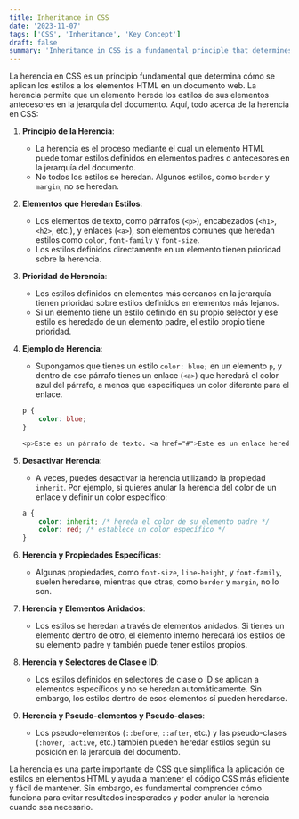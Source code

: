 ```yaml
---
title: Inheritance in CSS
date: '2023-11-07'
tags: ['CSS', 'Inheritance', 'Key Concept']
draft: false
summary: 'Inheritance in CSS is a fundamental principle that determines how styles are applied to HTML elements in a web document'
---
```


La herencia en CSS es un principio fundamental que determina cómo se aplican los estilos a los elementos HTML en un documento web. La herencia permite que un elemento herede los estilos de sus elementos antecesores en la jerarquía del documento. Aquí, todo acerca de la herencia en CSS:

1. **Principio de la Herencia**:
   - La herencia es el proceso mediante el cual un elemento HTML puede tomar estilos definidos en elementos padres o antecesores en la jerarquía del documento.
   - No todos los estilos se heredan. Algunos estilos, como `border` y `margin`, no se heredan.

2. **Elementos que Heredan Estilos**:
   - Los elementos de texto, como párrafos (`<p>`), encabezados (`<h1>`, `<h2>`, etc.), y enlaces (`<a>`), son elementos comunes que heredan estilos como `color`, `font-family` y `font-size`.
   - Los estilos definidos directamente en un elemento tienen prioridad sobre la herencia.

3. **Prioridad de Herencia**:
   - Los estilos definidos en elementos más cercanos en la jerarquía tienen prioridad sobre estilos definidos en elementos más lejanos.
   - Si un elemento tiene un estilo definido en su propio selector y ese estilo es heredado de un elemento padre, el estilo propio tiene prioridad.

4. **Ejemplo de Herencia**:
   - Supongamos que tienes un estilo `color: blue;` en un elemento `p`, y dentro de ese párrafo tienes un enlace (`<a>`) que heredará el color azul del párrafo, a menos que especifiques un color diferente para el enlace.

   ```css
   p {
       color: blue;
   }

   <p>Este es un párrafo de texto. <a href="#">Este es un enlace heredando el color del párrafo.</a></p>
   ```

5. **Desactivar Herencia**:
   - A veces, puedes desactivar la herencia utilizando la propiedad `inherit`. Por ejemplo, si quieres anular la herencia del color de un enlace y definir un color específico:

   ```css
   a {
       color: inherit; /* hereda el color de su elemento padre */
       color: red; /* establece un color específico */
   }
   ```

6. **Herencia y Propiedades Específicas**:
   - Algunas propiedades, como `font-size`, `line-height`, y `font-family`, suelen heredarse, mientras que otras, como `border` y `margin`, no lo son.

7. **Herencia y Elementos Anidados**:
   - Los estilos se heredan a través de elementos anidados. Si tienes un elemento dentro de otro, el elemento interno heredará los estilos de su elemento padre y también puede tener estilos propios.

8. **Herencia y Selectores de Clase e ID**:
   - Los estilos definidos en selectores de clase o ID se aplican a elementos específicos y no se heredan automáticamente. Sin embargo, los estilos dentro de esos elementos sí pueden heredarse.

9. **Herencia y Pseudo-elementos y Pseudo-clases**:
   - Los pseudo-elementos (`::before`, `::after`, etc.) y las pseudo-clases (`:hover`, `:active`, etc.) también pueden heredar estilos según su posición en la jerarquía del documento.

La herencia es una parte importante de CSS que simplifica la aplicación de estilos en elementos HTML y ayuda a mantener el código CSS más eficiente y fácil de mantener. Sin embargo, es fundamental comprender cómo funciona para evitar resultados inesperados y poder anular la herencia cuando sea necesario.
